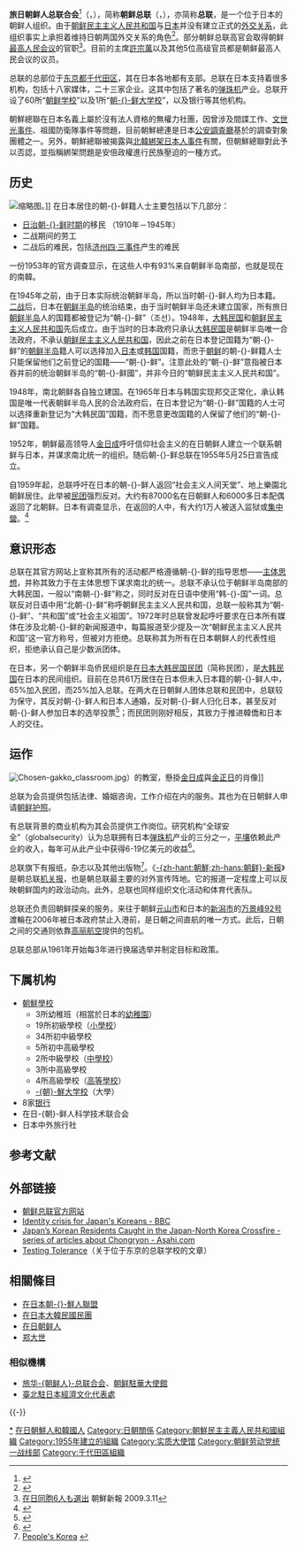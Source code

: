 {{noteTA
|G1=Korea
|1=zh-hans:日朝;zh-hant:日本和北韓;
|2=zh-hans:日韩;zh-hant:日本和南韓;
|3=zh-hans:在日朝鲜人;zh-hant:在日朝鮮人;
|4=zh-hans:朝鲜学校;zh-hant:朝鮮學校;
|5=zh-cn:弹珠机; zh-tw:小鋼珠;
}}
{{infobox Organization
|name             = 旅日朝鲜人总联合会
|original_name    = 재일본 조선인 총련합회
|image            = File:Chongryon_HQ_Tokyo.jpg
|image_border     = <!-- 另一个图片，用于分隔上一个参数中图片和下面各项参数 -->
|size             = 220px
|caption          = 旅日-{朝鲜人}-总联合会中央总部
|abbreviation     = 朝鲜总联
|motto            = <!-- 组织宣言 -->
|formation        = {{Start date|1955|05|25}}
|extinction       = <!-- 解散时间 -->
|type             = {{link-ja|无权利能力社会团体|権利能力なき社団|无权利能力社会团体}}<br>[[实质大使馆|实质代表机构]]
|status           = 
|purpose          = 
|location         = {{JPN}}[[东京都|东京都]][[千代田区|千代田区]][[富士見_(千代田區)|富士見]]2-14-15<br>{{coord|35|41|49.1|N|139|44|36.6|E|region:JP|display=inline,title}}
|membership       = 
|leader_title     = 委员长
|leader_name      = [[許宗萬|許宗萬]]
|main_organ       = 
|parent_organization = 
|affiliations     = 
|num_staff        = <!-- 雇员人数 -->
|num_volunteers   = <!-- 志愿者人数 -->
|budget           = <!-- 预算 -->
|website          = {{URL|http://www.chongryon.com/}}
|remarks          =
}}
'''旅日朝鲜人总联合会'''<ref name="报道0531A">{{cite web |author1=朝中社平壤 |title=旅日朝鲜人祝贺团成员向金正恩元帅致信函 |url=http://www.kcna.kp/kcna.user.article.retrieveNewsViewInfoList.kcmsf |website=朝鲜中央通讯社 |accessdate=2019-05-31 |location=平壤 |language=zh |quote=要坚决维护和发扬光大白头山卓绝伟人们主体的海外侨胞运动思想和业绩，把两位领袖的爱国遗产——旅日朝鲜人总联合会进一步加强和发展成为无限忠于金正恩元帅的主体的海外爱国组织。 |archive-date=2017-03-04 |archive-url=https://web.archive.org/web/20170304112449/http://www.kcna.kp/kcna.user.article.retrieveNewsViewInfoList.kcmsf |dead-url=no }}</ref>（{{朝|名=北|諺=재일본 조선인 총련합회|漢=在日本朝鮮人總聯合會|羅=Chae Ilbon Chosŏnin Ch'ongryŏnhaphoe（[[马科恩-赖肖尔表记法|马赖式]]）／Jae Ilbon Joseonin Chongryeonhaphoe（[[文化观光部2000年式|文观部式]]）|附=語助}}，{{jpn|j=在日本朝鮮人総聯合会|rm=Zai-Nihon Chōsenjin Sōrengōkai}}），简称'''朝鲜总联'''（{{朝|名=北|諺=조선총련|漢=朝鮮總聯|羅=Chosŏn Ch'ongryŏn（[[马科恩-赖肖尔表记法|马赖式]]）／Joseon Chongryeon（[[文化观光部2000年式|文观部式]]）|附=助}}，{{jpn|j=朝鮮総聯|rm=Chōsen Sōren}}），亦简称'''总联'''，是一个位于日本的朝鲜人组织。由于[[朝鲜民主主义人民共和国|朝鲜民主主义人民共和国]]与[[日本|日本]]并没有建立正式的[[日本－朝鲜关系|外交关系]]，此组织事实上承担着维持日朝两国外交关系的角色<ref>{{cite web|url=http://newsinfo.inquirer.net/breakingnews/world/view_article.php?article_id=71942 |title=存档副本 |accessdate=2008-08-19 |deadurl=yes |archiveurl=https://web.archive.org/web/20081002164145/http://newsinfo.inquirer.net/breakingnews/world/view_article.php?article_id=71942 |archivedate=2008-10-02 }}</ref>。部分朝鲜总联高官会取得朝鲜[[最高人民会议|最高人民会议]]的官职<ref>[https://megalodon.jp/2009-0315-2016-50/www1.korea-np.co.jp/sinboj/j-2009/04/0904j0311-00002.htm 在日同胞6人も選出] {{Wayback|url=https://megalodon.jp/2009-0315-2016-50/www1.korea-np.co.jp/sinboj/j-2009/04/0904j0311-00002.htm |date=20210112065336 }} 朝鮮新報 2009.3.11</ref>。目前的主席[[許宗萬|許宗萬]]以及其他5位高级官员都是朝鲜最高人民会议的议员。

总联的总部位于[[东京都|东京都]][[千代田区|千代田区]]，其在日本各地都有支部。总联在日本支持着很多机构，包括十八家媒体，二十三家企业。这其中包括了著名的[[弹珠机|弹珠机]]产业。总联开设了60所“[[朝鲜学校|朝鲜学校]]”以及1所“[[朝鮮大學校_(日本)|朝-{}-鲜大学校]]”，以及银行等其他机构。

朝鮮總聯在日本名義上屬於沒有法人資格的無權力社團，因曾涉及間諜工作、[[文世光事件|文世光事件]]、祖國防衛隊事件等問題，目前朝鮮總連是日本[[公安調査廳|公安調査廳]]基於{{Tsl|ja|破壊活動防止法|破防法}}的調查對象團體之一。另外，朝鮮總聯被揭露與[[北韓綁架日本人問題|北韓綁架日本人事件]]有關，但朝鮮總聯對此予以否認，並指稱綁架問題是安倍政權進行民族壓迫的一種方式。

== 历史 ==
[[File:LKRJ_Building_that_became_off-limits.JPG|缩略图]]。]]
在日本居住的朝-{}-鲜籍人士主要包括以下几部分：
* [[日治朝鮮時期|日治朝-{}-鲜时期]]的移民 （1910年－1945年）
* 二战期间的劳工
* 二战后的难民，包括[[济州四·三事件|济州四·三事件]]产生的难民

一份1953年的官方调查显示，在这些人中有93%来自朝鲜半岛南部，也就是现在的南韓。 

在1945年之前，由于日本实际统治朝鲜半岛，所以当时朝-{}-鲜人均为日本籍。[[二战|二战]]后，日本在[[朝鲜半岛|朝鲜半岛]]的统治结束，由于当时朝鲜半岛还未建立国家，所有旅日[[朝鲜半岛|朝鲜半岛]]人的国籍都被登记为“朝-{}-鲜”（조선）。1948年，[[大韩民国|大韩民国]]和[[朝鲜民主主义人民共和国|朝鲜民主主义人民共和国]]先后成立。由于当时的日本政府只承认[[大韩民国|大韩民国]]是朝鲜半岛唯一合法政府，不承认[[朝鲜民主主义人民共和国|朝鲜民主主义人民共和国]]，因此之前在日本登记国籍为“朝-{}-鲜”的[[朝鲜半岛|朝鲜半岛]]籍人可以选择加入[[日本|日本]]或[[韩国|韩国]]国籍，而忠于[[朝鲜民主主义人民共和国|朝鲜]]的朝-{}-鲜籍人士只能保留他们之前登记的国籍——“朝-{}-鲜”。注意此处的“朝-{}-鲜”意指被日本吞并前的统治朝鲜半岛的“朝-{}-鲜國”，并非今日的“朝鲜民主主义人民共和国”。

1948年，南北朝鲜各自独立建国。在1965年日本与韩国实现邦交正常化，承认韩国是唯一代表朝鲜半岛人民的合法政府后，在日本登记为“朝-{}-鲜”国籍的人士可以选择重新登记为“大韩民国”国籍，而不愿意更改国籍的人保留了他们的“朝-{}-鲜”国籍。

1952年，朝鲜最高领导人[[金日成|金日成]]呼吁信仰社会主义的在日朝鲜人建立一个联系朝鲜与日本，并谋求南北统一的组织。随后朝-{}-鲜总联在1955年5月25日宣告成立。

自1959年起，总联呼吁在日本的朝-{}-鲜人返回“社会主义人间天堂”、地上樂園北朝鲜居住。此举被[[在日本大韩民国民团|民团]]强烈反对。大约有87000名在日朝鲜人和6000多日本配偶返回了北朝鲜。日本有调查显示，在返回的人中，有大约1万人被送入监狱或[[朝鲜民主主义人民共和国集中营|集中營]]。<ref>{{cite news |title=Spy's escape from North Korean 'hell' |url=http://news.bbc.co.uk/2/hi/asia-pacific/2631839.stm |accessdate=2020-08-03 |agency=BBC |date=2003-01-06 |archive-date=2020-08-06 |archive-url=https://web.archive.org/web/20200806044109/http://news.bbc.co.uk/2/hi/asia-pacific/2631839.stm |dead-url=no }}</ref>

==意识形态==
总联在其官方网站上宣称其所有的活动都严格遵循朝-{}-鲜的指导思想——[[主体思想|主体思想]]，并称其致力于在主体思想下谋求南北的统一。总联不承认位于朝鲜半岛南部的大韩民国，一般以“南朝-{}-鲜”称之，同时反对在日语中使用“韩-{}-国”一词。总联反对日语中用“北朝-{}-鲜”称呼朝鲜民主主义人民共和国，总联一般称其为“朝-{}-鲜”、“共和国”或“社会主义祖国”。1972年时总联曾发起呼吁要求在日本所有媒体在涉及北朝-{}-鲜的新闻报道中，每篇报道至少提及一次“朝鲜民主主义人民共和国”这一官方称号，但被对方拒绝。总联称其为所有在日本朝鲜人的代表性组织，拒绝承认自己是少数派团体。
 
在日本，另一个朝鲜半岛侨民组织是[[在日本大韩民国民团|在日本大韩民国民团]]（简称民团），是[[大韩民国|大韩民国]]在日本的民间组织。目前在总共61万居住在日本但未入日本籍的朝-{}-鲜人中，65%加入民团，而25%加入总联。在两大在日朝鲜人团体总联和民团中，总联较为保守，其反对朝-{}-鲜人和日本人通婚，反对朝-{}-鲜人归化日本，甚至反对朝-{}-鲜人参加日本的选举投票<ref>{{cite web|url=http://english.yna.co.kr/Engnews/20060517/630000000020060517174714E7.html |title=存档副本 |accessdate=2006-10-10 |deadurl=yes |archiveurl=https://web.archive.org/web/20061003225439/http://english.yna.co.kr/Engnews/20060517/630000000020060517174714E7.html |archivedate=2006-10-03 }}</ref>；而民团则刚好相反，其致力于推进韓僑和日本人的交往。

==运作==
[[Image:Chosen-gakko_classroom.jpg|thumb]]）的教室，懸掛[[金日成|金日成]]與[[金正日|金正日]]的肖像]]

总联为会员提供包括法律、婚姻咨询，工作介绍在内的服务。其也为在日朝鲜人申请[[朝鲜护照|朝鲜护照]]。 

有总联背景的商业机构为其会员提供工作岗位。研究机构“全球安全”（globalsecurity）认为总联拥有日本[[弹珠机|弹珠机]]产业的三分之一，[[平壤|平壤]]依赖此产业的收入，每年可从此产业中获得6-19亿美元的收益<ref>{{Cite web |url=http://www.globalsecurity.org/intell/world/dprk/chosen_soren.htm |title=Chosen Soren. |access-date=2008-08-27 |archive-date=2020-10-07 |archive-url=https://web.archive.org/web/20201007180616/https://www.globalsecurity.org/intell/world/dprk/chosen_soren.htm |dead-url=no }}</ref>。

总联旗下有报纸，杂志以及其他出版物<ref>[http://www1.korea-np.co.jp/pk/ People's Korea] {{webarchive|url=https://web.archive.org/web/20061011030553/http://www1.korea-np.co.jp/pk/ |date=2006-10-11 }}</ref>。《[[朝鲜新报|-{zh-hant:朝鮮;zh-hans:朝鲜}-新报]]》是朝总联[[机关报|机关报]]，也是朝总联最主要的对外宣传阵地。它的报道一定程度上可以反映朝鲜国内的政治动向。此外，总联也同样组织文化活动和体育代表队。

总联还负责回朝鲜探亲的服务。来往于朝鲜[[元山市|元山市]]和日本的[[新潟市|新潟市]]的[[萬景峰號|万景峰92号]]渡輪在2006年被日本政府禁止入港前，是日朝之间直航的唯一方式。此后，日朝之间的交通则依靠[[高丽航空|高丽航空]]提供的包机。

总联总部从1961年开始每3年进行换届选举并制定目标和政策。

== 下属机构 ==
* [[朝鮮學校|朝鮮學校]]
** 3所幼稚班（相當於日本的[[幼稚園|幼稚園]]）
** 19所初級學校（[[小学|小學校]]）
** 34所初中級學校
** 5所初中高級學校
** 2所中級學校（[[中學校_(日本)|中學校]]）
** 3所中高級學校
** 4所高級學校（[[高等學校_(日本)|高等學校]]）
** [[朝鮮大學校_(日本)|-{朝}-鮮大学校]]（大學）
* 8家[[银行|银行]]
* 在日-{朝}-鲜人科学技术联合会
* 日本中外旅行社

==参考文献==
{{Reflist}}

==外部链接==
*[https://web.archive.org/web/20100921132446/http://www.chongryon.com/ 朝鲜总联官方网站]{{ja}}{{ko}}
*[http://news.bbc.co.uk/1/hi/world/asia-pacific/2510347.stm Identity crisis for Japan's Koreans - BBC] {{Wayback|url=http://news.bbc.co.uk/1/hi/world/asia-pacific/2510347.stm |date=20040503145827 }}{{en}}
*[https://web.archive.org/web/20150112152533/http://japanfocus.org/products/details/2327 Japan’s Korean Residents Caught in the Japan-North Korea Crossfire - series of articles about Chongryon - Asahi.com]{{en}}
*[https://archive.is/20121220064112/http://www.commonlanguageproject.net/?page_id=130 Testing Tolerance]（关于位于东京的总联学校的文章）{{en}}

==相關條目==
*[[在日本朝鮮人聯盟|在日本朝-{}-鮮人聯盟]]
*[[在日本大韓民國民團|在日本大韓民國民團]]
*[[在日朝鲜人|在日朝鲜人]]
*[[郑大世|郑大世]]

===相似機構===
*[[旅华朝鲜人总联合会|旅华-{朝鲜人}-总联合会]]、[[朝鲜駐華大使館|朝鲜駐華大使館]]
*[[臺北駐日本經濟文化代表處|臺北駐日本經濟文化代表處]]

{{-}}
{{朝鲜総联}}
{{韓僑}}
{{DEFAULTSORT:Chongryon}}
[[Category:朝鲜总联|*]]
[[Category:在日朝鮮人和韓國人|]]
[[Category:日朝關係|Category:日朝關係]]
[[Category:朝鮮民主主義人民共和國組織|Category:朝鮮民主主義人民共和國組織]]
[[Category:1955年建立的組織|Category:1955年建立的組織]]
[[Category:实质大使馆|Category:实质大使馆]]
[[Category:朝鲜劳动党统一战线部|Category:朝鲜劳动党统一战线部]]
[[Category:千代田區組織|Category:千代田區組織]]